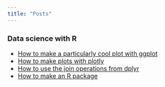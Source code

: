 ```yaml
---
title: "Posts"
---
```




### Data science with R


* [How to make a particularly cool plot with ggplot](ggplot.html)
* [How to make plots with plotly](plotly.html)
* [How to use the join operations from dplyr](join.html)
* [How to make an R package](Rpackage.html)




